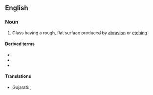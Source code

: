 {{also|ground-glass}}

==English==

===Noun===
{{wikipedia}}
{{en-noun|-}}

# Glass having a rough, flat surface produced by [[abrasion]] or [[etching]].

====Derived terms====
* {{l|en|ground glass hepatocyte}}
* {{l|en|ground glass joint}}
* {{l|en|ground glass screen}}

====Translations====
{{trans-top}}
* Gujarati: {{t|gu|આંધળો કાચ}}, {{t|gu|દૂધિયો કાચ}}
{{trans-mid}}
{{trans-bottom}}